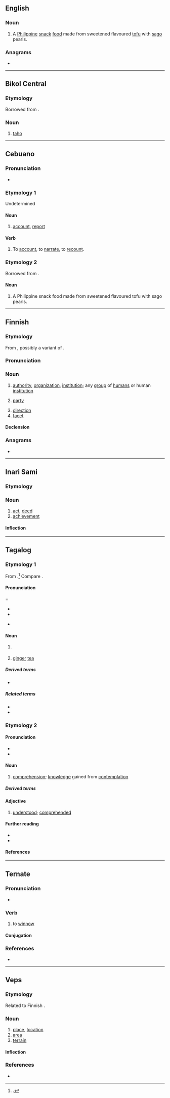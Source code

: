 ==English==
{{wikipedia}}

===Noun===
{{en-noun|-}}

# A [[Philippine]] [[snack]] [[food]] made from sweetened flavoured [[tofu]] with [[sago]] pearls.

===Anagrams===
* {{anagrams|en|a=ahot|HATO|Thao|oath}}

----

==Bikol Central==

===Etymology===
Borrowed from {{bor|bcl|nan-hok|豆腐||tr=tāu-hū}}.

===Noun===
{{head|bcl|noun|tahô}}

# [[taho#English|taho]]

----

==Cebuano==

===Pronunciation===
* {{hyphenation|ceb|ta|ho}}

===Etymology 1===
Undetermined

====Noun====
{{head|ceb|noun}}

# [[account]], [[report]]

====Verb====
{{head|ceb|verb}}

# To [[account]], to [[narrate]], to [[recount]].

===Etymology 2===
Borrowed from {{bor|ceb|nan-hok|-}} {{zh-l|豆腐|tāu-hū|tofu; bean curd}}.

====Noun====
{{head|ceb|noun}}

# A Philippine snack food made from sweetened flavoured tofu with sago pearls.

----

==Finnish==

===Etymology===
From {{inh|fi|fiu-fin-pro|*taho}}, possibly a variant of {{m|fi|tahko}}.

===Pronunciation===
{{fi-pronunciation}}

===Noun===
{{fi-noun}}

# [[authority]], [[organization]], [[institution]]; any [[group]] of [[human]]s or human [[institution]] {{gloss|exact type depends on the context}}
#: {{ux|fi|lukuisat '''tahot'''|numerous '''organisations'''|inline=1}}
# {{lb|fi|legal}} [[party]]
# [[direction]]
# [[facet]]

====Declension====
{{fi-decl-valo|tah|||o|a}}

===Anagrams===
* {{anagrams|fi|a=ahot|Ahto|ahot|ahto|haot|hota}}

----

==Inari Sami==

===Etymology===
{{rfe|smn}}

===Noun===
{{head|smn|noun}}

# [[act]], [[deed]]
# [[achievement]]

====Inflection====
{{smn-infl-noun-even|taho}}

----

==Tagalog==

===Etymology 1===
From {{bor|tl|nan-hok|豆腐|tr=tāu-hū|t=[[tofu]]; [[bean curd]]}}.<ref>{{cite-journal|year=1980|last=Chan-Yap|first=Gloria|title=Hokkien Chinese borrowings in Tagalog |journal=Pacific Linguistics|url=http://www.sealang.net/archives/pl/pdf/PL-B71.pdf|format=PDF|volume=B|issue=71|location=Canberra, A.C.T. 2600.|publisher=The Australian National University|page=139}}.</ref> Compare {{cog|nan-hok|豆花|tr=tāu-hoe/tāu-hoa|t=[[douhua]]; [[tofu]] [[pudding]]}}.

====Pronunciation=====
* {{hyph|tl|ta|ho}}
* {{tl-IPA|tahó}}
* {{tl-IPA|tahô}} {{q|colloquial}}

====Noun====
{{tl-noun|tahó|tahô}}

# {{w|taho}} {{gl|Philippine snack made of fresh soft tofu, syrup, and sago pearls}}
# {{lb|tl|uncommon}} [[ginger]] [[tea]]
#: {{syn|tl|salabat|panggasi}}

=====Derived terms=====
* {{l|tl|magtataho}}

=====Related terms=====
* {{l|tl|tahure}}
* {{l|tl|tokwa}}

===Etymology 2===
====Pronunciation====
* {{hyph|tl|ta|ho}}
* {{tl-IPA|tahô}}

====Noun====
{{tl-noun|tahô}}

# [[comprehension]]; [[knowledge]] gained from [[contemplation]]
#: {{syn|tl|pagkaunawa|pagkaintindi|kaalaman|kabatiran|batid|alam}}

=====Derived terms=====
{{der3|tl|pagkataho|katahuan|pangatahuan}}

====Adjective====
{{tl-adj|tahô}}

# [[understood]]; [[comprehended]]
#: {{syn|tl|batid|alam|nalalaman|nababatid}}

====Further reading====
* {{R:KWF Diksiyonaryo}}
* {{R:tl:Pinoy Dictionary}}

====References====
<references/>

----

==Ternate==

===Pronunciation===
* {{IPA|tft|[ˈta.ho]}}

===Verb===
{{tft-verb}}

# {{lb|tft|transitive}} to [[winnow]]

====Conjugation====
{{tft-conj}}

===References===
* {{R:tft:Hayami-Allen:2001}}

----

==Veps==

===Etymology===
Related to Finnish {{m|fi|taho}}.

===Noun===
{{vep-noun}}

# [[place]], [[location]]
# [[area]]
# [[terrain]]

====Inflection====
{{vep-decl-stems|taho||n|d|id}}

===References===
* {{R:vep:UVVV|местность|место|пункт}}